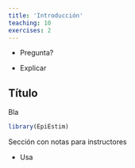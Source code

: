 ```yaml
---
title: 'Introducción'
teaching: 10
exercises: 2
---
```


:::::::::::::::::::::::::::::::::::::: questions 

- Pregunta?

::::::::::::::::::::::::::::::::::::::::::::::::

::::::::::::::::::::::::::::::::::::: objectives

- Explicar

::::::::::::::::::::::::::::::::::::::::::::::::

## Título

Bla

```r
library(EpiEstim)
```


:::::::::::::::::::::::::::::::::::::::::::::::::::::::::::::::::::: instructor

Sección con notas para instructores

::::::::::::::::::::::::::::::::::::::::::::::::::::::::::::::::::::::::::::::::

::::::::::::::::::::::::::::::::::::: keypoints 

- Usa

::::::::::::::::::::::::::::::::::::::::::::::::

